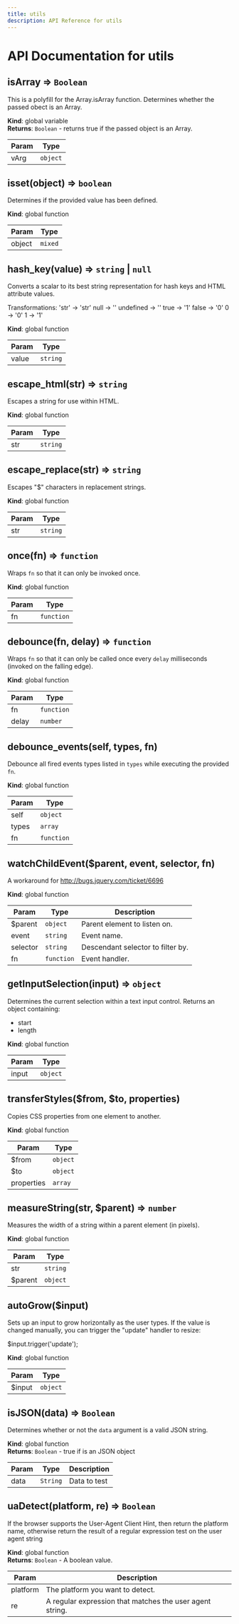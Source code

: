 ```yaml
---
title: utils
description: API Reference for utils
---
```

# API Documentation for utils
<a name="isArray"></a>

## isArray ⇒ <code>Boolean</code>
This is a polyfill for the Array.isArray function.
Determines whether the passed obect is an Array.

**Kind**: global variable  
**Returns**: <code>Boolean</code> - returns true if the passed object is an Array.  

| Param | Type |
| --- | --- |
| vArg | <code>object</code> | 

<a name="isset"></a>

## isset(object) ⇒ <code>boolean</code>
Determines if the provided value has been defined.

**Kind**: global function  

| Param | Type |
| --- | --- |
| object | <code>mixed</code> | 

<a name="hash_key"></a>

## hash\_key(value) ⇒ <code>string</code> \| <code>null</code>
Converts a scalar to its best string representation
for hash keys and HTML attribute values.

Transformations:
  'str'     -> 'str'
  null      -> ''
  undefined -> ''
  true      -> '1'
  false     -> '0'
  0         -> '0'
  1         -> '1'

**Kind**: global function  

| Param | Type |
| --- | --- |
| value | <code>string</code> | 

<a name="escape_html"></a>

## escape\_html(str) ⇒ <code>string</code>
Escapes a string for use within HTML.

**Kind**: global function  

| Param | Type |
| --- | --- |
| str | <code>string</code> | 

<a name="escape_replace"></a>

## escape\_replace(str) ⇒ <code>string</code>
Escapes "$" characters in replacement strings.

**Kind**: global function  

| Param | Type |
| --- | --- |
| str | <code>string</code> | 

<a name="once"></a>

## once(fn) ⇒ <code>function</code>
Wraps `fn` so that it can only be invoked once.

**Kind**: global function  

| Param | Type |
| --- | --- |
| fn | <code>function</code> | 

<a name="debounce"></a>

## debounce(fn, delay) ⇒ <code>function</code>
Wraps `fn` so that it can only be called once
every `delay` milliseconds (invoked on the falling edge).

**Kind**: global function  

| Param | Type |
| --- | --- |
| fn | <code>function</code> | 
| delay | <code>number</code> | 

<a name="debounce_events"></a>

## debounce\_events(self, types, fn)
Debounce all fired events types listed in `types`
while executing the provided `fn`.

**Kind**: global function  

| Param | Type |
| --- | --- |
| self | <code>object</code> | 
| types | <code>array</code> | 
| fn | <code>function</code> | 

<a name="watchChildEvent"></a>

## watchChildEvent($parent, event, selector, fn)
A workaround for http://bugs.jquery.com/ticket/6696

**Kind**: global function  

| Param | Type | Description |
| --- | --- | --- |
| $parent | <code>object</code> | Parent element to listen on. |
| event | <code>string</code> | Event name. |
| selector | <code>string</code> | Descendant selector to filter by. |
| fn | <code>function</code> | Event handler. |

<a name="getInputSelection"></a>

## getInputSelection(input) ⇒ <code>object</code>
Determines the current selection within a text input control.
Returns an object containing:
  - start
  - length

**Kind**: global function  

| Param | Type |
| --- | --- |
| input | <code>object</code> | 

<a name="transferStyles"></a>

## transferStyles($from, $to, properties)
Copies CSS properties from one element to another.

**Kind**: global function  

| Param | Type |
| --- | --- |
| $from | <code>object</code> | 
| $to | <code>object</code> | 
| properties | <code>array</code> | 

<a name="measureString"></a>

## measureString(str, $parent) ⇒ <code>number</code>
Measures the width of a string within a
parent element (in pixels).

**Kind**: global function  

| Param | Type |
| --- | --- |
| str | <code>string</code> | 
| $parent | <code>object</code> | 

<a name="autoGrow"></a>

## autoGrow($input)
Sets up an input to grow horizontally as the user
types. If the value is changed manually, you can
trigger the "update" handler to resize:

$input.trigger('update');

**Kind**: global function  

| Param | Type |
| --- | --- |
| $input | <code>object</code> | 

<a name="isJSON"></a>

## isJSON(data) ⇒ <code>Boolean</code>
Determines whether or not the `data` argument is a valid JSON string.

**Kind**: global function  
**Returns**: <code>Boolean</code> - true if is an JSON object  

| Param | Type | Description |
| --- | --- | --- |
| data | <code>String</code> | Data to test |

<a name="uaDetect"></a>

## uaDetect(platform, re) ⇒ <code>Boolean</code>
If the browser supports the User-Agent Client Hint, then return the platform name, otherwise return
the result of a regular expression test on the user agent string

**Kind**: global function  
**Returns**: <code>Boolean</code> - A boolean value.  

| Param | Description |
| --- | --- |
| platform | The platform you want to detect. |
| re | A regular expression that matches the user agent string. |

